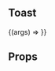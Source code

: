 

<Meta title="Components/Toast" />

## Toast

<Canvas>
  <Story
    name="Default"
    args={{
      as: "a",
      to: "/",
      label: "Button",
      content: "Example content",
    }}
  >
    {(args) => <Toast {...args}></Toast>}}
  </Story>
</Canvas>

## Props

<ArgsTable of={Toast} />
